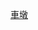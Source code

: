 <noinclude>{{BS-map
| title = 车墩站站线布置图
| map = </noinclude>
\\CONTg\CONTg\\\\\\~~[[金山铁路]][[上海南站]]方向
\\STRg\STRf\\\\\\
\\STR+c2\ABZg3\\\\\\
\\ABZg+1\STR+c4\\\\\\
\\ABZg2\STR+c3\\\\\\
\\STR+c1\ABZg+4\\\\\\
\STRc2\ABZg3\ABZg2\STRc3\\\\\
\STR+1\STR+c4\STR+c1\STR+4\\\\\
\STR\STR\STR\ABZg2\STRc3\\\\
\STR\STR\STR\STR+c1\STR2+4\STRc3\\\
\STR\STR\STR\STR\STRc1\STR2+4\STRc3\\
BS!~num1l\STR\STR\STR\STR\BS\STRc1\STR2+4\STRc3\
BS\STR\STR\STR\STR\BS\\STRc1!~STRc2\ABZl+34\CONTfq~~[[新闵铁路]][[闵行站]]方向
BS\STR\STR\STR\STR\BS\STR+l\ABZq1\ENDEeq!~STRc4\
BS\STR\STR\STR\STR\BS\STR\\\
BS\STR\STR\STR\STR\BS\STR\\\
BS\STR\STR\STR\STR\BS!~num2r\STR\\\
\STR2\STR+c3\STR\STR\STRc2\ABZg3\\\
\STRc1\ABZg+4\STR\STR+c2\STR3+1\STR+c4\\\
\\STR\STR+c2\ABZ3+1g\STRc4\STR\\\
\\ABZg2\ABZg+1!~STRc3\STRc4\\ENDEe\\\
\\STR+c1\ABZg+4\\\\\\
\\STR+c2\ABZg3\\\\\\
\\ABZg+1\STR+c4\\\\\\
\\STRg\STRf\\\\\\
\\CONTf\CONTf\\\\\\~~[[金山铁路]][[金卫西站]]方向
<noinclude>}}

{{Rdt intro|[[车墩站]]}}

[[Category:上海市铁路车站RDT|車墩]]

</noinclude>